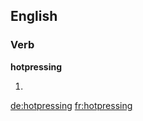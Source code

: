 ==English==

===Verb===
'''hotpressing'''

# {{present participle of|[[hotpress]]}}

[[de:hotpressing]]
[[fr:hotpressing]]